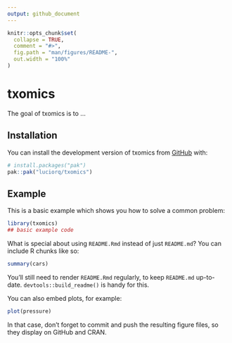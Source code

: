 ```yaml
---
output: github_document
---
```


<!-- README.md is generated from README.Rmd. Please edit that file -->

```r
knitr::opts_chunk$set(
  collapse = TRUE,
  comment = "#>",
  fig.path = "man/figures/README-",
  out.width = "100%"
)
```

# txomics

<!-- badges: start -->
<!-- badges: end -->

The goal of txomics is to ...

## Installation

You can install the development version of txomics from [GitHub](https://github.com/) with:

``` r
# install.packages("pak")
pak::pak("luciorq/txomics")
```

## Example

This is a basic example which shows you how to solve a common problem:

```r
library(txomics)
## basic example code
```

What is special about using `README.Rmd` instead of just `README.md`? You can include R chunks like so:

```r
summary(cars)
```

You'll still need to render `README.Rmd` regularly, to keep `README.md` up-to-date. `devtools::build_readme()` is handy for this.

You can also embed plots, for example:

```r
plot(pressure)
```

In that case, don't forget to commit and push the resulting figure files, so they display on GitHub and CRAN.
